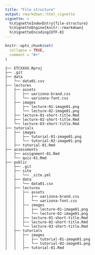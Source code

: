```yaml
---
title: "File structure"
output: rmarkdown::html_vignette
vignette: >
  %\VignetteIndexEntry{file-structure}
  %\VignetteEngine{knitr::rmarkdown}
  %\VignetteEncoding{UTF-8}
---
```


```r
knitr::opts_chunk$set(
  collapse = TRUE,
  comment = "#>"
)
```

```
├── ETCXXXX.Rproj
├── .git
├── data
│   └── data01.csv
├── lectures
│   ├── assets
│   │   ├── uarizona-brand.css
│   │   └── uarizona-font.css  
│   ├── images
│   │   ├── lecture-01-image01.png
│   │   └── lecture-02-image01.png  
│   ├── lecture-01-short-title.Rmd
│   ├── lecture-02-short-title.Rmd
│   └── lecture-03-short-title.Rmd
├── tutorials
│   ├── images
│   │   ├── tutorial-01-image01.png
│   │   └── tutorial-02-image01.png 
│   ├── tutorial-01.Rmd
├── assessments
│   ├── assignment-01.Rmd
│   └── quiz-01.Rmd
├── public
│   ├── .git
│   ├── site
│   │   └── _site.yml
│   ├── data
│   │   └── data01.csv
│   ├── lectures
│   │   ├── assets
│   │   │   ├── uarizona-brand.css
│   │   │   └── uarizona-font.css  
│   │   ├── images
│   │   │   ├── lecture-01-image01.png
│   │   │   └── lecture-02-image01.png  
│   │   ├── lecture-01-short-title.Rmd
│   │   ├── lecture-02-short-title.Rmd
│   │   └── lecture-03-short-title.Rmd
│   ├── tutorials
│   │   ├── images
│   │   │   ├── tutorial-01-image01.png
│   │   │   └── tutorial-02-image01.png 
│   │   ├── tutorial-01.Rmd

```
